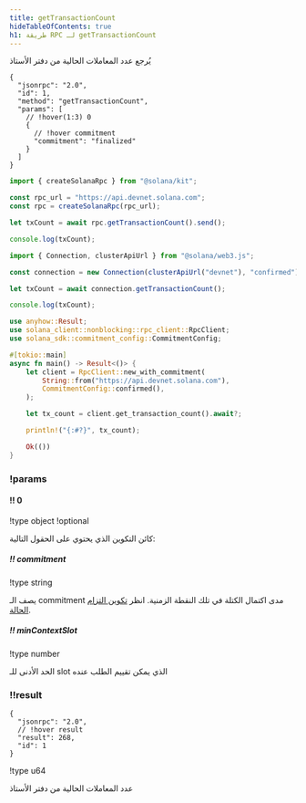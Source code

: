 ```yaml
---
title: getTransactionCount
hideTableOfContents: true
h1: طريقة RPC لـ getTransactionCount
---
```


يُرجع عدد المعاملات الحالية من دفتر الأستاذ

<APIMethod>

```jsonc !!request curl
{
  "jsonrpc": "2.0",
  "id": 1,
  "method": "getTransactionCount",
  "params": [
    // !hover(1:3) 0
    {
      // !hover commitment
      "commitment": "finalized"
    }
  ]
}
```

```ts !!request title="Kit"
import { createSolanaRpc } from "@solana/kit";

const rpc_url = "https://api.devnet.solana.com";
const rpc = createSolanaRpc(rpc_url);

let txCount = await rpc.getTransactionCount().send();

console.log(txCount);
```

```ts !!request title="web3.js"
import { Connection, clusterApiUrl } from "@solana/web3.js";

const connection = new Connection(clusterApiUrl("devnet"), "confirmed");

let txCount = await connection.getTransactionCount();

console.log(txCount);
```

```rs !!request title="Rust"
use anyhow::Result;
use solana_client::nonblocking::rpc_client::RpcClient;
use solana_sdk::commitment_config::CommitmentConfig;

#[tokio::main]
async fn main() -> Result<()> {
    let client = RpcClient::new_with_commitment(
        String::from("https://api.devnet.solana.com"),
        CommitmentConfig::confirmed(),
    );

    let tx_count = client.get_transaction_count().await?;

    println!("{:#?}", tx_count);

    Ok(())
}
```

### !params

#### !! 0

!type object
!optional

كائن التكوين الذي يحتوي على الحقول التالية:

##### !! commitment

!type string

يصف الـ commitment مدى اكتمال الكتلة في تلك النقطة الزمنية. انظر
[تكوين التزام الحالة](/docs/rpc#configuring-state-commitment).

##### !! minContextSlot

!type number

الحد الأدنى للـ slot الذي يمكن تقييم الطلب عنده

### !!result

```jsonc !response
{
  "jsonrpc": "2.0",
  // !hover result
  "result": 268,
  "id": 1
}
```

!type u64

عدد المعاملات الحالية من دفتر الأستاذ

</APIMethod>
